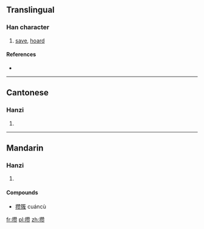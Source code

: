 {{also|攢}}
==Translingual==

===Han character===
{{Han char|rn=64|rad=手|as=16|sn=19|four=|canj=手竹山人 (QHUO), X手竹山人 (XQHUO)}}

# [[save]], [[hoard]]

====References====
* {{Han ref|kx=0462.461|hdz=31983.010|uh=6512|ud=25874}}

----

==Cantonese==

===Hanzi===
{{yue-hanzi|jyut=|y=chyun4, jaan2|tra=攢}}

# {{defn|lang=yue|sort=手16}}

----

==Mandarin==

===Hanzi===
{{cmn-hanzi|tra=攢|pin=[[zǎn]] ([[zan3]]), [[cuán]] ([[cuan2]])|wg=tsan<sup>3</sup>, ts'uan<sup>2</sup>}}

# {{defn|lang=cmn|sort=手16}}

====Compounds====
* [[攒簇]] cuáncù

[[fr:攒]]
[[pl:攒]]
[[zh:攒]]